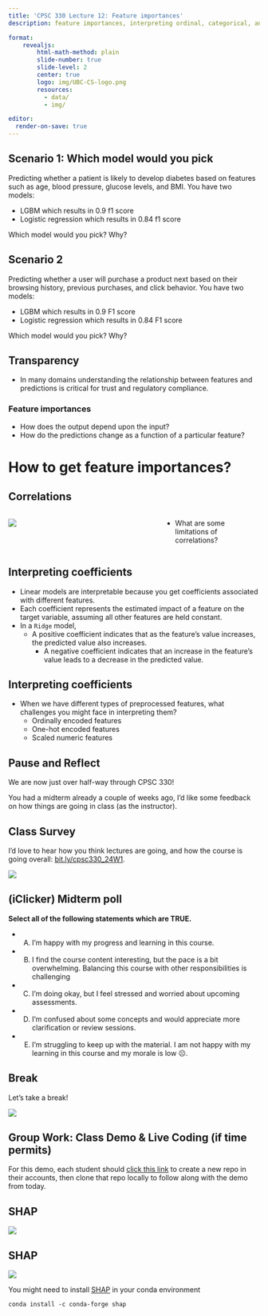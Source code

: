 ```yaml
---
title: 'CPSC 330 Lecture 12: Feature importances'
description: feature importances, interpreting ordinal, categorical, and numeric features, SHAP  

format:
    revealjs:
        html-math-method: plain
        slide-number: true
        slide-level: 2
        center: true
        logo: img/UBC-CS-logo.png
        resources:
          - data/
          - img/

editor:
  render-on-save: true
---
```


<!-- ## Announcements 

- HW4 grades are released 
- HW5 is due next week Monday. Make use of office hours and tutorials this week.    -->

## Scenario 1: Which model would you pick 

Predicting whether a patient is likely to develop diabetes based on features such as age, blood pressure, glucose levels, and BMI. You have two models:

- LGBM which results in 0.9 f1 score 
- Logistic regression which results in 0.84 f1 score

Which model would you pick? Why? 

## Scenario 2
Predicting whether a user will purchase a product next based on their browsing history, previous purchases, and click behavior. You have two models:

- LGBM which results in 0.9 F1 score
- Logistic regression which results in 0.84 F1 score

Which model would you pick? Why?

## Transparency

- In many domains understanding the relationship between features and predictions is critical for trust and regulatory compliance. 

### Feature importances 
- How does the output depend upon the input? 
- How do the predictions change as a function of a particular feature?

# How to get feature importances? 

## Correlations
:::: {.columns}

::: {.column width="60%"}
![](img/feat_corr.png)
:::

::: {.column width="40%"}
- What are some limitations of correlations? 
:::
::::

## Interpreting coefficients 
- Linear models are interpretable because you get coefficients associated with different features. 
- Each coefficient represents the estimated impact of a feature on the target variable, assuming all other features are held constant.
- In a `Ridge` model, 
  - A positive coefficient indicates that as the feature's value increases, the predicted value also increases.
	- A negative coefficient indicates that an increase in the feature's value leads to a decrease in the predicted value.

## Interpreting coefficients 
- When we have different types of preprocessed features, what challenges you might face in interpreting them? 
  - Ordinally encoded features
  - One-hot encoded features
  - Scaled numeric features

## Pause and Reflect 

We are now just over half-way through CPSC 330!

You had a midterm already a couple of weeks ago, I'd like some feedback on how things are going in class (as the instructor).

## Class Survey

I'd love to hear how you think lectures are going, and how the course is going overall: [bit.ly/cpsc330_24W1](https://bit.ly/cpsc330_24W1).

![](img/24W1_survey.png)

## (iClicker) Midterm poll {.smaller}

**Select all of the following statements which are TRUE.**

- (A) I'm happy with my progress and learning in this course.
- (B) I find the course content interesting, but the pace is a bit overwhelming. Balancing this course with other responsibilities is challenging
- (C) I'm doing okay, but I feel stressed and worried about upcoming assessments.
- (D) I'm confused about some concepts and would appreciate more clarification or review sessions.
- (E) I'm struggling to keep up with the material. I am not happy with my learning in this course and my morale is low ☹️.

## Break

Let's take a break!

![](img/eva-coffee.png){fig-align="center"}


## Group Work: Class Demo & Live Coding (if time permits)

For this demo, each student should [click this link](https://github.com/new?template_name=lecture12_demo&template_owner=ubc-cpsc330) to create a new repo in their accounts, then clone that repo locally to follow along with the demo from today.

## SHAP

![](img/shap_example.png){fig-align="center"}

## SHAP

![](img/shap_docs.png){fig-align="center"}

You might need to install [SHAP](https://shap.readthedocs.io/en/latest/example_notebooks/overviews/An%20introduction%20to%20explainable%20AI%20with%20Shapley%20values.html) in your conda environment

```
conda install -c conda-forge shap
```